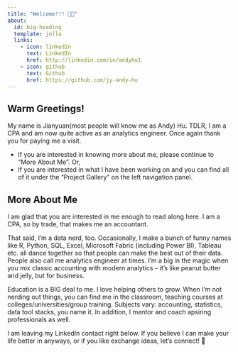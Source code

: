 ```yaml
---
title: "Welcome!!! 🎉🎉" 
about: 
  id: big-heading
  template: jolla
  links: 
    - icon: linkedin
      text: LinkedIn
      href: http://linkedin.com/in/andyhu1
    - icon: github
      text: Github
      href: https://github.com/jy-andy-hu
---
```


::: {#big-heading}

## Warm Greetings!

My name is Jianyuan(most people will know me as Andy) Hu. TDLR, I am a CPA and am now quite active as an analytics engineer. Once again thank you for paying me a visit.

-   If you are interested in knowing more about me, please continue to "More About Me". Or,
-   If you are interested in what I have been working on and you can find all of it under the "Project Gallery" on the left navigation panel.

## More About Me

I am glad that you are interested in me enough to read along here. I am a CPA, so by trade, that makes me an accountant. 

That said, I’m a data nerd, too. Occasionally, I make a bunch of funny names like R, Python, SQL, Excel, Microsoft Fabric (including Power BI), Tableau etc. all dance together so that people can make the best out of their data. People also call me analytics engineer at times. I’m a big in the magic when you mix classic accounting with modern analytics – it's like peanut butter and jelly, but for business.

Education is a BIG deal to me. I love helping others to grow. When I’m not nerding out things, you can find me in the classroom, teaching courses at colleges/universities/group training. Subjects vary: accounting, statistics, data tool stacks, you name it. In addition, I mentor and coach apsiring professionals as well.

I am leaving my LinkedIn contact right below. If you believe I can make your life better in anyways, or if you like exchange ideas, let's connect! 🤝

:::
